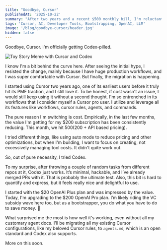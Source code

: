 ```yaml
---
title: "Goodbye, Cursor"
publishedAt: '2025-10-22'
summary: "After two years and a recent $500 monthly bill, I'm reluctantly saying goodbye to Cursor. It's not because I want to, but because I have to."
tags: 'Cursor, AI, Developer Tools, Bootstrapping, OpenAI, LLM'
image: '/blog/goodbye-cursor/header.jpg'
hidden: false
---
```


Goodbye, Cursor. I'm officially getting Codex-pilled.

![Toy Story Meme with Cursor and Codex](/blog/goodbye-cursor/header.jpg)

I know I'm a bit behind the curve here. After seeing the initial hype, I resisted the change, mainly because I have huge production workflows, and I was super comfortable with Cursor. But finally, the migration is happening.

I started using Cursor two years ago, one of its earliest users before it truly hit its PMF traction, and I still love it. To be honest, if cost wasn't an issue, I would still keep using it without a second thought. I'm so entrenched in its workflows that I consider myself a Cursor pro user. I utilize and leverage all its features like workflows, cursor rules, agents, and commands.

The pure reason I'm switching is cost. Empirically, in the last few months, the value I'm getting for my $200 subscription has been consistently reducing. This month, we hit $500 ($200 + API based pricing).

I tried different things, like using auto mode to reduce pricing and other optimizations, but when I'm building, I want to focus on creating, not excessively managing tool costs. It didn't quite work out.

So, out of pure necessity, I tried Codex.

To my surprise, after throwing a couple of random tasks from different repos at it, Codex just works. It’s minimal, hackable, and I’ve already merged PRs with it. That is probably the ultimate test. Also, this bit is hard to quantify and express, but it feels really nice and delightful to use.

I started with the $20 OpenAI Plus plan and was impressed by the value. Today, I'm upgrading to the $200 OpenAI Pro plan. I’m likely riding the VC subsidy wave here too, but as a bootstrapper, you do what you have to do to save money. 🤷

What surprised me the most is how well it's working, even without all my customary agent docs. I'll be migrating all my existing Cursor configurations, like my beloved Cursor rules, to `agents.md`, which is an open standard and Codex also supports.

More on this soon.
